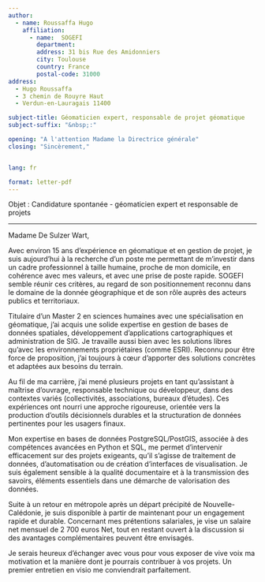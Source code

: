 ```yaml
---
author:
  - name: Roussaffa Hugo
    affiliation:
      - name:  SOGEFI
        department: 
        address: 31 bis Rue des Amidonniers
        city: Toulouse 
        country: France
        postal-code: 31000
address:
  - Hugo Roussaffa
  - 3 chemin de Rouyre Haut
  - Verdun-en-Lauragais 11400

subject-title: Géomaticien expert, responsable de projet géomatique
subject-suffix: "&nbsp;:"

opening: "A l'attention Madame la Directrice générale"
closing: "Sincèrement,"


lang: fr

format: letter-pdf
---
```


Objet : Candidature spontanée - géomaticien expert et responsable de projets


----

Madame De Sulzer Wart,



Avec environ 15 ans d'expérience en géomatique et en gestion de projet, je suis aujourd’hui à la recherche d’un poste me permettant de m’investir dans un cadre professionnel à taille humaine, proche de mon domicile, en cohérence avec mes valeurs, et avec une prise de poste rapide. SOGEFI semble réunir ces critères, au regard de son positionnement reconnu dans le domaine de la donnée géographique et de son rôle auprès des acteurs publics et territoriaux.

Titulaire d’un Master 2 en sciences humaines avec une spécialisation en géomatique, j’ai acquis une solide expertise en gestion de bases de données spatiales, développement d’applications cartographiques et administration de SIG. Je travaille aussi bien avec les solutions libres qu’avec les environnements propriétaires (comme ESRI). Reconnu pour être force de proposition, j’ai toujours à cœur d’apporter des solutions concrètes et adaptées aux besoins du terrain.

Au fil de ma carrière, j’ai mené plusieurs projets en tant qu’assistant à maîtrise d’ouvrage, responsable technique ou développeur, dans des contextes variés (collectivités, associations, bureaux d’études). Ces expériences ont nourri une approche rigoureuse, orientée vers la production d’outils décisionnels durables et la structuration de données pertinentes pour les usagers finaux.

Mon expertise en bases de données PostgreSQL/PostGIS, associée à des compétences avancées en Python et SQL, me permet d’intervenir efficacement sur des projets exigeants, qu’il s’agisse de traitement de données, d’automatisation ou de création d’interfaces de visualisation. Je suis également sensible à la qualité documentaire et à la transmission des savoirs, éléments essentiels dans une démarche de valorisation des données.

Suite à un retour en métropole après un départ précipité de Nouvelle-Calédonie, je suis disponible à partir de maintenant pour un engagement rapide et durable. Concernant mes prétentions salariales, je vise un salaire net mensuel de 2 700 euros Net, tout en restant ouvert à la discussion si des avantages complémentaires peuvent être envisagés.

Je serais heureux d’échanger avec vous pour vous exposer de vive voix ma motivation et la manière dont je pourrais contribuer à vos projets. Un premier entretien en visio me conviendrait parfaitement.
